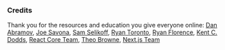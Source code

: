 ### Credits
Thank you for the resources and education you give everyone online:
[Dan Abramov](https://twitter.com/dan_abramov),
[Joe Savona](https://twitter.com/en_JS),
[Sam Selikoff](https://twitter.com/samselikoff),
[Ryan Toronto](https://twitter.com/ryantotweets),
[Ryan Florence](https://twitter.com/RyanFlorence),
[Kent C. Dodds](https://twitter.com/kentcdodds),
[React Core Team](https://react.dev/community/team),
[Theo Browne](https://twitter.com/t3dotgg),
[Next.js Team](https://nextjs.org)
